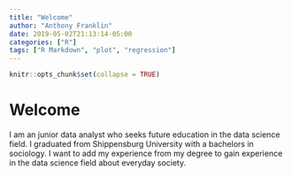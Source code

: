 ```yaml
---
title: "Welcome"
author: "Anthony Franklin"
date: 2019-05-02T21:13:14-05:00
categories: ["R"]
tags: ["R Markdown", "plot", "regression"]
---
```


```r
knitr::opts_chunk$set(collapse = TRUE)
```

# Welcome

I am an junior data analyst who seeks future education in the data science field. I graduated from Shippensburg University with a bachelors in sociology. I want to add my experience from my degree to gain experience in the data science field about everyday society. 

